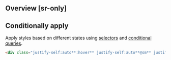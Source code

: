## Overview [sr-only]
<Overview/>

## Conditionally apply
Apply styles based on different states using [selectors](/docs/state-selectors) and [conditional queries](/docs/conditional-queries).
```html
<div class="justify-self:auto**:hover** justify-self:auto**@sm** justify-self:auto**@dark** justify-self:auto**@print**">…</div>
```

